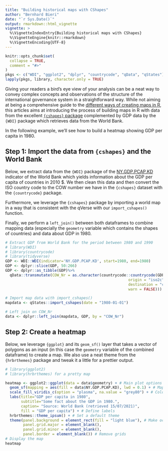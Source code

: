 ```yaml
---
title: "Building historical maps with CShapes"
author: "Bernhard Bieri"
date: "`r Sys.Date()`"
output: rmarkdown::html_vignette
vignette: >
  %\VignetteIndexEntry{Building historical maps with CShapes}
  %\VignetteEngine{knitr::rmarkdown}
  %\VignetteEncoding{UTF-8}
---
```


```r
knitr::opts_chunk$set(
  collapse = TRUE,
  comment = "#>"
)
pkgs <- c("WDI", "ggplot2", "dplyr", "countrycode", "qData", "qStates")
lapply(pkgs, library, character.only = TRUE)
```

Giving your readers a bird's eye view of your analysis can be a neat way to
convey complex concepts and observations of the structure of the international
governance system in a straightforward way. While not aiming at being a
comprehensive guide to the
[different ways of creating maps in R](https://geocompr.robinlovelace.net/),
this articles aims at introducing the process of building maps in R with data
from the excellent [`{cshapes}` package](https://cran.r-project.org/web/packages/cshapes/index.html)
complemented by GDP data by the `{WDI}` package which retrieves data from the
World Bank.

In the following example, we'll see how to build a heatmap showing GDP per
capita in 1980.

## Step 1: Import the data from `{cshapes}` and the World Bank

Below, we extract data from the `{WDI}` package of the
[NY.GDP.PCAP.KD](https://data.worldbank.org/indicator/NY.GDP.PCAP.KD) indicator
of the World Bank which yields information about the GDP per capita of countries
in 2010 $. We then clean this data and then convert the ISO country code to
the COW number we have in the `{cshapes}` dataset with the `{countrycode}`
package.

Furthermore, we leverage the `{cshapes}` package by importing a world map
in a way that is consistent with the qVerse with our `import_cshapes()`
function.

Finally, we perform a `left_join()` between both dataframes to combine mapping
data (especially the `geometry` variable which contains the shapes of countries)
and data about GDP in 1980.

```r
# Extract GDP from World Bank for the period between 1980 and 1990
# library(WDI)
# library(countrycode)
# library(tidyverse)
GDP <- WDI::WDI(indicator='NY.GDP.PCAP.KD', start=1980, end=1980)
GDP <- dplyr::slice(GDP, 50:266)
GDP <- dplyr::as_tibble(GDP)%>%
  qData::transmutate(COW_Nr = as.character(countrycode::countrycode(GDP$iso2c,
                                                       origin = "iso2c",
                                                       destination = "cown",
                                                       warn = FALSE)))

# Import map data with import_cshapes()
mapdata <- qStates::import_cshapes(date = "1980-01-01")

# Left join on COW_Nr
data <- dplyr::left_join(mapdata, GDP, by = "COW_Nr")
```

## Step 2: Create a heatmap

Below, we leverage `{ggplot}` and its `geom_sf()` layer that takes a vector of
polygons as an input (in this case the `geometry` variable of the combined
dataframe) to create a map. We also use a neat theme from the `{hrbrthemes}`
package and tweak it a little for a prettier output.


```r
# library(ggplot2)
# library(hrbrthemes) for a pretty map

heatmap <- ggplot2::ggplot(data = data$geometry) + # Main plot options
  geom_sf(mapping = aes(fill = data$NY.GDP.PCAP.KD), lwd = 0.1) + # Map options
  scale_fill_viridis_c(option = "plasma", na.value = "grey80") + # Color options
  labs(title="GDP per capita in 1980",
       subtitle="Some fact about the GDP in 1980.",
       caption= "Source: World Bank (retrieved 15/07/2021)",
       fill = "GDP per capita") + # Define labels
  hrbrthemes::theme_ipsum() + # Set a default theme
  theme(panel.background = element_rect(fill = "light blue"), # Make oceans blue
        panel.grid.major = element_blank(),
        panel.grid.minor = element_blank(),
        panel.border = element_blank()) # Remove grids
# Display the map
heatmap
```
